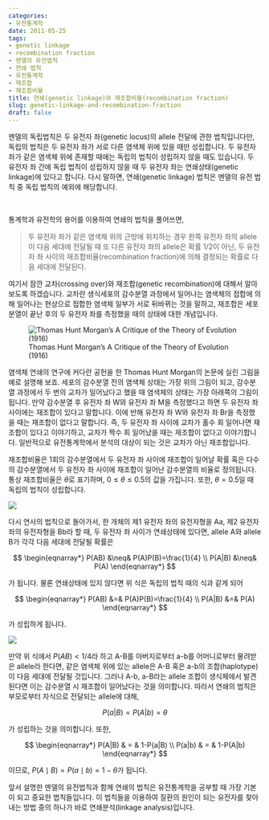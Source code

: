 ```yaml
---
categories:
- 유전통계학
date: 2011-05-25
tags:
- genetic linkage
- recombination fraction
- 멘델의 유전법칙
- 연쇄 법칙
- 유전통계학
- 재조합
- 재조합비율
title: 연쇄(genetic linkage)와 재조합비율(recombination fraction)
slug: genetic-linkage-and-recombination-fraction
draft: false
---
```


멘델의 독립법칙은 두 유전자 좌(genetic locus)의 allele 전달에 관한 법칙입니다만, 독립의 법칙은 두 유전자 좌가 서로 다른 염색체 위에 있을 때만 성립합니다. 두 유전자 좌가 같은 염색체 위에 존재할 때에는 독립의 법칙이 성립하지 않을 때도 있습니다. 두 유전자 좌 간에 독립 법칙이 성립하지 않을 때 두 유전자 좌는 연쇄상태(genetic linkage)에 있다고 합니다. 다시 말하면, 연쇄(genetic linkage) 법칙은 멘델의 유전 법칙 중 독립 법칙의 예외에 해당합니다.

&nbsp;

통계학과 유전학의 용어를 이용하여 연쇄의 법칙을 풀어쓰면,

> 두 유전자 좌가 같은 염색체 위의 근방에 위치하는 경우 한쪽 유전자 좌의 allele이 다음 세대에 전달될 때 또 다른 유전자 좌의 allele은 확률 1/2이 아닌, 두 유전자 좌 사이의 재조합비율(recombination fraction)에 의해 결정되는 확률로 다음 세대에 전달된다.

여기서 잠깐 교차(crossing over)와 재조합(genetic recombination)에 대해서 알아보도록 하겠습니다. 교차란 생식세포의 감수분열 과정에서 일어나는 염색체의 접합에 의해 일어나는 현상으로 접합한 염색체 일부가 서로 뒤바뀌는 것을 말하고, 재조합은 세포분열이 끝난 후의 두 유전자 좌를 측정했을 때의 상태에 대한 개념입니다.  

![Thomas Hunt Morgan's A Critique of the Theory of Evolution (1916)](/images/2011-05-25-fig1.jpg)

염색체 연쇄의 연구에 커다란 공헌을 한 Thomas Hunt Morgan의 논문에 실린 그림을 예로 설명해 보죠. 세포의 감수분열 전의 염색체 상태는 가장 위의 그림이 되고, 감수분열 과정에서 두 번의 교차가 일어났다고 했을 때 염색체의 상태는 가장 아래쪽의 그림이 됩니다. 만약 감수분열 후 유전자 좌 W와 유전자 좌 M을 측정했다고 하면 두 유전자 좌 사이에는 재조합이 있다고 말합니다. 이에 반해 유전자 좌 W와 유전자 좌 Br을 측정했을 때는 재조합이 없다고 말합니다. 즉, 두 유전자 좌 사이에 교차가 홀수 회 일어나면 재조합이 있다고 이야기하고, 교차가 짝수 회 일어났을 때는 재조합이 없다고 이야기합니다. 일반적으로 유전통계학에서 분석의 대상이 되는 것은 교차가 아닌 재조합입니다.

재조합비율은 1회의 감수분열에서 두 유전자 좌 사이에 재조합이 일어날 확률 혹은 다수의 감수분열에서 두 유전자 좌 사이에 재조합이 일어난 감수분열의 비율로 정의됩니다. 통상 재조합비율은 $\theta$로 표기하며, $0 \leq \theta \leq 0.5$의 값을 가집니다. 또한, $\theta = 0.5$일 때 독립의 법칙이 성립합니다.

![](/images/2011-05-25-fig2.png)

다시 연사의 법칙으로 돌아가서, 한 개체의 제1 유전자 좌의 유전자형을 Aa, 제2 유전자 좌의 유전자형을 Bb라 할 때, 두 유전자 좌 사이가 연쇄상태에 있다면, allele A와 allele B가 각각 다음 세대에 전달될 확률은  

$$
\begin{eqnarray*}
P(AB) &\neq& P(A)P(B)=\frac{1}{4} \\  
P(A|B) &\neq& P(A)
\end{eqnarray*}  
$$

가 됩니다. 물론 연쇄상태에 있지 않다면 위 식은 독립의 법칙 때의 식과 같게 되어  

$$  
\begin{eqnarray*}
P(AB) &=& P(A)P(B)=\frac{1}{4} \\  
P(A|B) &=& P(A) 
\end{eqnarray*} 
$$ 

가 성립하게 됩니다.

![](/images/2011-05-25-fig3.png)

만약 위 식에서 $P(AB) < 1/4$라 하고 A-B를 아버지로부터 a-b를 어머니로부터 물려받은 allele라 한다면, 같은 염색체 위에 있는 allele은 A-B 혹은 a-b의 조합(haplotype)이 다음 세대에 전달될 것입니다. 그러나 A-b, a-B라는 allele 조합이 생식체에서 발견된다면 이는 감수분열 시 재조합이 일어났다는 것을 의미합니다. 따라서 연쇄의 법칙은 부모로부터 자식으로 전달되는 allele에 대해,  

$$
P(a|B)=P(A|b)=\theta  
$$

가 성립하는 것을 의미합니다. 또한,  

$$
\begin{eqnarray*}
P(A|B) & = & 1-P(a|B) \\  
P(a|b) & = & 1-P(A|b)  
\end{eqnarray*}
$$

이므로, $P(A \mid B) = P(a \mid b) = 1-\theta$가 됩니다.

앞서 설명한 멘델의 유전법칙과 함께 연쇄의 법칙은 유전통계학을 공부할 때 가장 기본이 되고 중요한 법칙들입니다. 이 법칙들을 이용하여 질환의 원인이 되는 유전자를 찾아 내는 방법 중의 하나가 바로 연쇄분석(linkage analysis)입니다.
